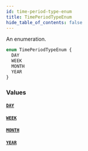 ```yaml
---
id: time-period-type-enum
title: TimePeriodTypeEnum
hide_table_of_contents: false
---
```


An enumeration.

```graphql
enum TimePeriodTypeEnum {
  DAY
  WEEK
  MONTH
  YEAR
}
```

### Values

#### [`DAY`](#)

#### [`WEEK`](#)

#### [`MONTH`](#)

#### [`YEAR`](#)
